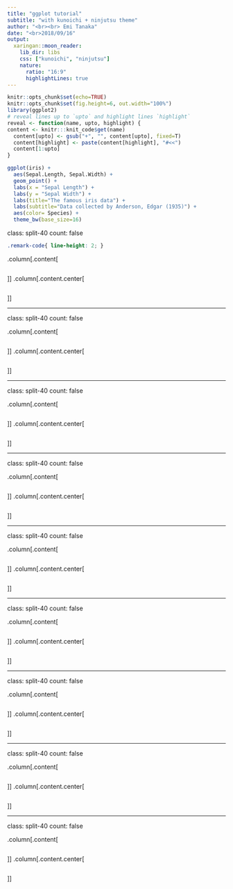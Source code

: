 ```yaml
---
title: "ggplot tutorial"
subtitle: "with kunoichi + ninjutsu theme"
author: "<br><br> Emi Tanaka"
date: "<br>2018/09/16"
output:
  xaringan::moon_reader:
    lib_dir: libs
    css: ["kunoichi", "ninjutsu"]
    nature:
      ratio: "16:9"
      highlightLines: true
---
```



```r
knitr::opts_chunk$set(echo=TRUE)
knitr::opts_chunk$set(fig.height=6, out.width="100%")
library(ggplot2)
# reveal lines up to `upto` and highlight lines `highlight`
reveal <- function(name, upto, highlight) {
content <- knitr:::knit_code$get(name)
  content[upto] <- gsub("+", "", content[upto], fixed=T)
  content[highlight] <- paste(content[highlight], "#<<")
  content[1:upto]
} 

```

```r
ggplot(iris) +
  aes(Sepal.Length, Sepal.Width) +
  geom_point() +
  labs(x = "Sepal Length") +
  labs(y = "Sepal Width") +
  labs(title="The famous iris data") + 
  labs(subtitle="Data collected by Anderson, Edgar (1935)") +
  aes(color= Species) +
  theme_bw(base_size=16)
```

class: split-40 
count: false

```css
.remark-code{ line-height: 2; }
```

.column[.content[
```r
```
]]
.column[.content.center[
```r
```
]]

---

class: split-40 
count: false

.column[.content[
```r
```
]]
.column[.content.center[
```r
```
]]

---

class: split-40 
count: false

.column[.content[
```r
```
]]
.column[.content.center[
```r
```
]]

---

class: split-40 
count: false

.column[.content[
```r
```

]]
.column[.content.center[
```r
```
]]

---

class: split-40 
count: false

.column[.content[
```r
```

]]
.column[.content.center[
```r
```
]]

---

class: split-40 
count: false

.column[.content[
```r
```

]]
.column[.content.center[
```r
```
]]

---

class: split-40 
count: false

.column[.content[
```r
```

]]
.column[.content.center[
```r
```
]]

---

class: split-40 
count: false

.column[.content[
```r
```

]]
.column[.content.center[
```r
```
]]


---

class: split-40 
count: false

.column[.content[
```r
```

]]
.column[.content.center[
```r
```
]]
